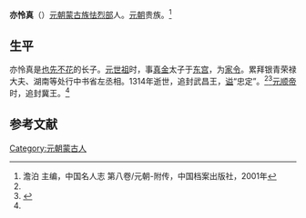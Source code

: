 {{otheruses|subject=元朝蒙古族怯烈部人、贵族|other=元朝国师|亦怜真 (元朝帝师)}}
'''亦怜真'''（{{bd|?||1314年|}}）[[元朝|元朝]][[蒙古族|蒙古族]][[怯烈部|怯烈部]]人。[[元朝|元朝]]贵族。<ref name=db>澹泊 主编，中国名人志 第八卷/元朝-附传，中国档案出版社，2001年</ref>

==生平==
亦怜真是[[也先不花_(克烈氏)|也先不花]]的长子。[[忽必烈|元世祖]]时，事[[真金|真金]]太子于[[东宫|东宫]]，为[[家令|家令]]。累拜银青荣禄大夫、湖南等处行中书省左丞相。1314年逝世，追封武昌王，[[谥号|谥]]“忠定”。<ref name=db/><ref name=":0">{{Cite dictionary|title=亦怜真|encyclopedia =中国历史大辞典 辽夏金元史|author=周清澍|publisher=上海辞书出版社|year=1986|location=上海|pages=175|unified=11187·5|editor=中国历史大辞典辽夏金元史卷编纂委员会|id={{NLC|000401946|01}}}}</ref>[[元順帝|元顺帝]]时，追封冀王。<ref name=":0" />

==参考文献==
{{reflist}}

[[Category:元朝蒙古人|Category:元朝蒙古人]]